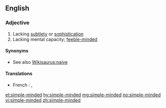 {{also|simpleminded}}
==English==

===Adjective===
{{en-adj|head=[[simple]]-[[minded]]}}

# Lacking [[subtlety]] or [[sophistication]]
# Lacking mental capacity; [[feeble-minded]]

====Synonyms====
* See also [[Wikisaurus:naive]]

====Translations====
{{trans-top|Lacking mental capacity}}
* French : {{t+|fr|simple d'esprit}}, {{t+|fr|simplet}}
{{trans-mid}}
{{trans-bottom}}

[[et:simple-minded]]
[[hy:simple-minded]]
[[mg:simple-minded]]
[[no:simple-minded]]
[[vi:simple-minded]]
[[zh:simple-minded]]